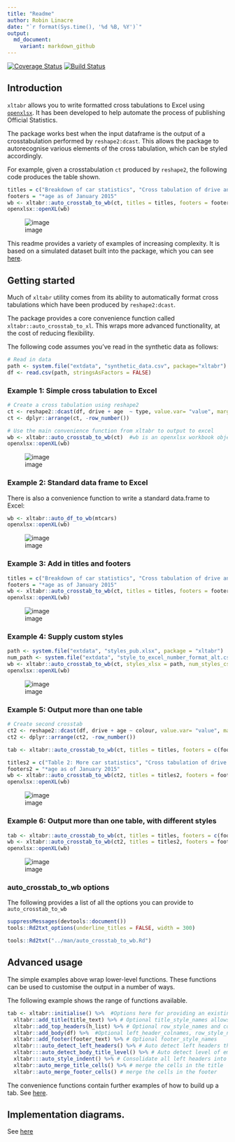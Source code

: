 ```yaml
---
title: "Readme"
author: Robin Linacre
date: "`r format(Sys.time(), '%d %B, %Y')`"
output:
  md_document:
    variant: markdown_github
---
```


[![Coverage Status](https://img.shields.io/codecov/c/github/moj-analytical-services/xltabr/dev.svg)](https://codecov.io/github/moj-analytical-services/xltabr?branch=dev)
[![Build Status](https://travis-ci.org/moj-analytical-services/xltabr.svg?branch=dev)](https://travis-ci.org/moj-analytical-services/xltabr)

## Introduction

`xltabr` allows you to write formatted cross tabulations to Excel using [`openxlsx`](https://github.com/awalker89/openxlsx).  It has been developed to help automate the process of publishing Official Statistics.

The package works best when the input dataframe is the output of a crosstabulation performed by `reshape2:dcast`.  This allows the package to autorecognise various elements of the cross tabulation, which can be styled accordingly.

For example, given a crosstabulation `ct` produced by `reshape2`, the following code produces the table shown.

```r
titles = c("Breakdown of car statistics", "Cross tabulation of drive and age against type*")
footers = "*age as of January 2015"
wb <- xltabr::auto_crosstab_to_wb(ct, titles = titles, footers = footers)
openxlsx::openXL(wb)
```

![image](vignettes/example_1.png?raw=true)

This readme provides a variety of examples of increasing complexity.  It is based on a simulated dataset built into the package, which you can see [here](https://github.com/moj-analytical-services/xltabr/blob/dev/inst/extdata/synthetic_data.csv).


## Getting started

Much of `xltabr` utility comes from its ability to automatically format cross tabulations which have been produced by `reshape2:dcast`.

The package provides a core convenience function called `xltabr::auto_crosstab_to_xl`. This wraps more advanced functionality, at the cost of reducing flexibility. 

The following code assumes you've read in the synthetic data as follows:

```r
# Read in data 
path <- system.file("extdata", "synthetic_data.csv", package="xltabr")
df <- read.csv(path, stringsAsFactors = FALSE)
```

### Example 1:  Simple cross tabulation to Excel

```r
# Create a cross tabulation using reshape2
ct <- reshape2::dcast(df, drive + age  ~ type, value.var= "value", margins=c("drive", "age"), fun.aggregate = sum)
ct <- dplyr::arrange(ct, -row_number())

# Use the main convenience function from xltabr to output to excel
wb <- xltabr::auto_crosstab_to_wb(ct)  #wb is an openxlsx workbook object
openxlsx::openXL(wb)
```

![image](vignettes/example_2.png?raw=true)

### Example 2:  Standard data frame to Excel

There is also a convenience function to  write a standard data.frame to Excel:

```r
wb <- xltabr::auto_df_to_wb(mtcars)
openxlsx::openXL(wb)
```

![image](vignettes/example_3.png?raw=true)

### Example 3:  Add in titles and footers

```r
titles = c("Breakdown of car statistics", "Cross tabulation of drive and age against type*")
footers = "*age as of January 2015"
wb <- xltabr::auto_crosstab_to_wb(ct, titles = titles, footers = footers)
openxlsx::openXL(wb)
```

![image](vignettes/example_1.png?raw=true)

### Example 4: Supply custom styles

```r
path <- system.file("extdata", "styles_pub.xlsx", package = "xltabr")
num_path <- system.file("extdata", "style_to_excel_number_format_alt.csv", package = "xltabr")
wb <- xltabr::auto_crosstab_to_wb(ct, styles_xlsx = path, num_styles_csv = num_path)
openxlsx::openXL(wb)
```

![image](vignettes/example_5.png?raw=true)

### Example 5:  Output more than one table

```r
# Create second crosstab
ct2 <- reshape2::dcast(df, drive + age ~ colour, value.var= "value", margins=c("drive", "age"), fun.aggregate = sum)
ct2 <- dplyr::arrange(ct2, -row_number())

tab <- xltabr::auto_crosstab_to_wb(ct, titles = titles, footers = c(footers, ""), return_tab = TRUE)

titles2 = c("Table 2: More car statistics", "Cross tabulation of drive and age against colour*")
footers2 = "*age as of January 2015"
wb <- xltabr::auto_crosstab_to_wb(ct2, titles = titles2, footers = footers2, insert_below_tab = tab)
openxlsx::openXL(wb)
```

![image](vignettes/example_4.png?raw=true)

### Example 6:  Output more than one table, with different styles

```r

tab <- xltabr::auto_crosstab_to_wb(ct, titles = titles, footers = c(footers, ""), return_tab = TRUE)
wb <- xltabr::auto_crosstab_to_wb(ct2, titles = titles2, footers = footers2, insert_below_tab = tab, styles_xlsx = path, num_styles_csv = num_path)
openxlsx::openXL(wb)
```

![image](vignettes/example_6.png?raw=true)

### auto_crosstab_to_wb options 

The following provides a list of all the options you can provide to `auto_crosstab_to_wb`

```r
suppressMessages(devtools::document())
tools::Rd2txt_options(underline_titles = FALSE, width = 300)
```

```r
tools::Rd2txt("../man/auto_crosstab_to_wb.Rd")
```

## Advanced usage

The simple examples above wrap lower-level functions.  These functions can be used to customise the output in a number of ways.

The following example shows the range of functions available.

```r

tab <- xltabr::initialise() %>%  #Options here for providing an existing workbook, changing worksheet name, and position of table in wb
  xltabr::add_title(title_text) %>% # Optional title_style_names allows user to specify formatting
  xltabr::add_top_headers(h_list) %>% # Optional row_style_names and col_style_names allows custom formatting
  xltabr::add_body(df) %>%  #Optional left_header_colnames, row_style_names, left_header_style_names col_style names
  xltabr::add_footer(footer_text) %>% # Optional footer_style_names
  xltabr:::auto_detect_left_headers() %>% # Auto detect left headers through presence of keyword, default = '(all)'
  xltabr:::auto_detect_body_title_level() %>% # Auto detect level of emphasis of each row in body, through presence of keyword
  xltabr:::auto_style_indent() %>% # Consolidate all left headers into a single column, with indentation to signify emphasis level
  xltabr::auto_merge_title_cells() %>% # merge the cells in the title
  xltabr::auto_merge_footer_cells() # merge the cells in the footer
```


The convenience functions contain further examples of how to build up a tab.  See [here](https://github.com/moj-analytical-services/xltabr/blob/dev/R/convenience.R). 


## Implementation diagrams.

See [here](https://drive.google.com/file/d/0BwYwuy7YhhdxY2hGQnVGNFN6QkE/view?usp=sharing)
